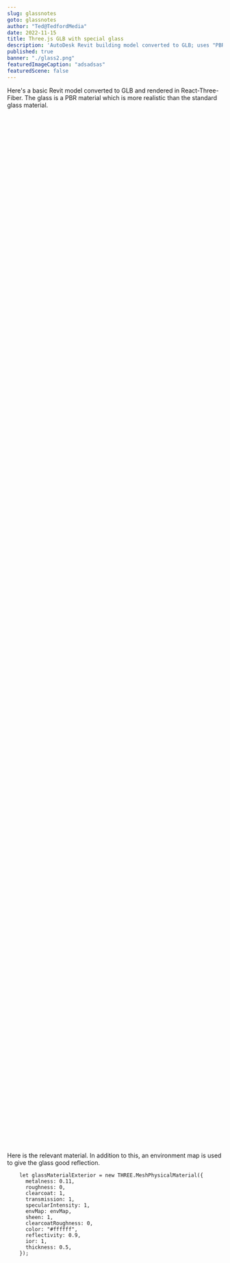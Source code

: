 ```yaml
---
slug: glassnotes
goto: glassnotes
author: "Ted@TedfordMedia"
date: 2022-11-15
title: Three.js GLB with special glass
description: 'AutoDesk Revit building model converted to GLB; uses "PBR" glass in React-Three-Fiber'
published: true
banner: "./glass2.png"
featuredImageCaption: "adsadsas"
featuredScene: false
---
```



<Layout>
  Here's a basic Revit model converted to GLB and rendered in React-Three-Fiber.
  The glass is a PBR material which is more realistic than the standard glass
  material.
  <br />
  <br />
</Layout>

<div style="width: 100%; height: 60vh; position: relative; overflow: hidden;">
  <MainFloorDemo />
</div>
<br />

<Layout>
Here is the relevant material. In addition to this, an environment map is used to give the glass good reflection.

```
    let glassMaterialExterior = new THREE.MeshPhysicalMaterial({
      metalness: 0.11,
      roughness: 0,
      clearcoat: 1,
      transmission: 1,
      specularIntensity: 1,
      envMap: envMap,
      sheen: 1,
      clearcoatRoughness: 0,
      color: "#ffffff",
      reflectivity: 0.9,
      ior: 1,
      thickness: 0.5,
    });
```
</Layout>
